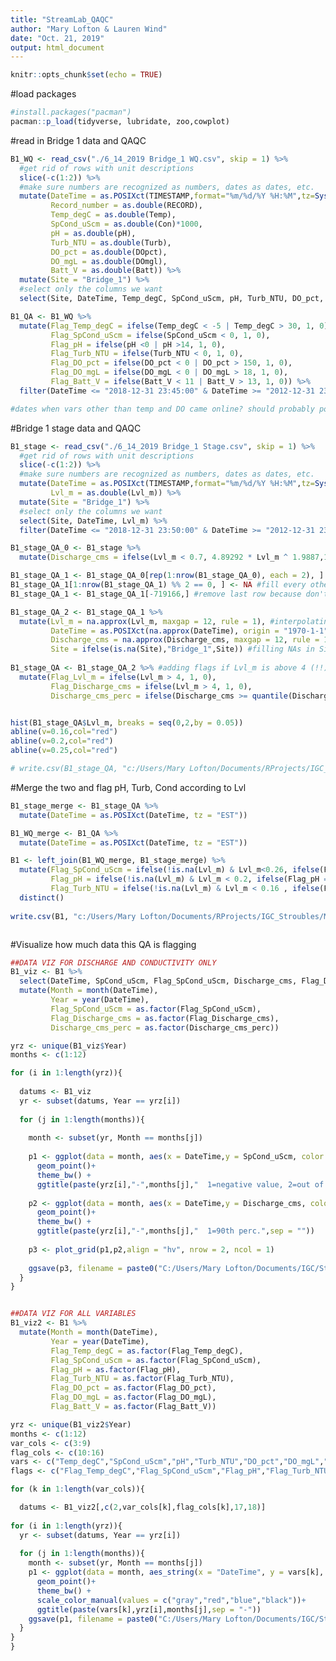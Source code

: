 ```yaml
---
title: "StreamLab_QAQC"
author: "Mary Lofton & Lauren Wind"
date: "Oct. 21, 2019"
output: html_document
---
```


```r
knitr::opts_chunk$set(echo = TRUE)
```

#load packages
```r
#install.packages("pacman")
pacman::p_load(tidyverse, lubridate, zoo,cowplot)
```

#read in Bridge 1 data and QAQC
```r
B1_WQ <- read_csv("./6_14_2019 Bridge_1 WQ.csv", skip = 1) %>%
  #get rid of rows with unit descriptions
  slice(-c(1:2)) %>%
  #make sure numbers are recognized as numbers, dates as dates, etc.
  mutate(DateTime = as.POSIXct(TIMESTAMP,format="%m/%d/%Y %H:%M",tz=Sys.timezone()),
         Record_number = as.double(RECORD),
         Temp_degC = as.double(Temp),
         SpCond_uScm = as.double(Con)*1000,
         pH = as.double(pH),
         Turb_NTU = as.double(Turb),
         DO_pct = as.double(DOpct),
         DO_mgL = as.double(DOmgl),
         Batt_V = as.double(Batt)) %>%
  mutate(Site = "Bridge_1") %>%
  #select only the columns we want
  select(Site, DateTime, Temp_degC, SpCond_uScm, pH, Turb_NTU, DO_pct, DO_mgL, Batt_V) 

B1_QA <- B1_WQ %>%
  mutate(Flag_Temp_degC = ifelse(Temp_degC < -5 | Temp_degC > 30, 1, 0),
         Flag_SpCond_uScm = ifelse(SpCond_uScm < 0, 1, 0),
         Flag_pH = ifelse(pH <0 | pH >14, 1, 0),
         Flag_Turb_NTU = ifelse(Turb_NTU < 0, 1, 0), 
         Flag_DO_pct = ifelse(DO_pct < 0 | DO_pct > 150, 1, 0),
         Flag_DO_mgL = ifelse(DO_mgL < 0 | DO_mgL > 18, 1, 0),
         Flag_Batt_V = ifelse(Batt_V < 11 | Batt_V > 13, 1, 0)) %>%
  filter(DateTime <= "2018-12-31 23:45:00" & DateTime >= "2012-12-31 23:45:00")

#dates when vars other than temp and DO came online? should probably populate w/ NAs

```

#Bridge 1 stage data and QAQC
```r
B1_stage <- read_csv("./6_14_2019 Bridge_1 Stage.csv", skip = 1) %>%
  #get rid of rows with unit descriptions
  slice(-c(1:2)) %>%
  #make sure numbers are recognized as numbers, dates as dates, etc.
  mutate(DateTime = as.POSIXct(TIMESTAMP,format="%m/%d/%Y %H:%M",tz=Sys.timezone()),
         Lvl_m = as.double(Lvl_m)) %>%
  mutate(Site = "Bridge_1") %>%
  #select only the columns we want
  select(Site, DateTime, Lvl_m) %>%
  filter(DateTime <= "2018-12-31 23:50:00" & DateTime >= "2012-12-31 23:50:00")

B1_stage_QA_0 <- B1_stage %>%
  mutate(Discharge_cms = ifelse(Lvl_m < 0.7, 4.89292 * Lvl_m ^ 1.9887,13.599 * Lvl_m - 7.0945)) #function to calculate discharge

B1_stage_QA_1 <- B1_stage_QA_0[rep(1:nrow(B1_stage_QA_0), each = 2), ] #duplicate every row
B1_stage_QA_1[1:nrow(B1_stage_QA_1) %% 2 == 0, ] <- NA #fill every other row with NA so can interpolate 5-min values
B1_stage_QA_1 <- B1_stage_QA_1[-719166,] #remove last row because don't need to interpolate beyond 12-31-2018 23:50:00

B1_stage_QA_2 <- B1_stage_QA_1 %>%
  mutate(Lvl_m = na.approx(Lvl_m, maxgap = 12, rule = 1), #interpolating between NAs for water level
         DateTime = as.POSIXct(na.approx(DateTime), origin = "1970-1-1", maxgap = 12, rule = 1), #interpolating between NAs for DateTime
         Discharge_cms = na.approx(Discharge_cms, maxgap = 12, rule = 1), #interpolating between NAs for Discharge
         Site = ifelse(is.na(Site),"Bridge_1",Site)) #filling NAs in Site column with "Bridge 1"
  
B1_stage_QA <- B1_stage_QA_2 %>% #adding flags if Lvl_m is above 4 (!!)
  mutate(Flag_Lvl_m = ifelse(Lvl_m > 4, 1, 0),
         Flag_Discharge_cms = ifelse(Lvl_m > 4, 1, 0),
         Discharge_cms_perc = ifelse(Discharge_cms >= quantile(Discharge_cms, probs = 0.90, na.rm = TRUE),1,0)) #adding flag for 90th percentile of Discharge


hist(B1_stage_QA$Lvl_m, breaks = seq(0,2,by = 0.05))
abline(v=0.16,col="red")
abline(v=0.2,col="red")
abline(v=0.25,col="red")

# write.csv(B1_stage_QA, "c:/Users/Mary Lofton/Documents/RProjects/IGC_Stroubles/MakeEMLBridge1/stage_temp.csv",row.names = FALSE)


```

#Merge the two and flag pH, Turb, Cond according to Lvl
```r
B1_stage_merge <- B1_stage_QA %>%
  mutate(DateTime = as.POSIXct(DateTime, tz = "EST"))

B1_WQ_merge <- B1_QA %>%
  mutate(DateTime = as.POSIXct(DateTime, tz = "EST"))

B1 <- left_join(B1_WQ_merge, B1_stage_merge) %>%
  mutate(Flag_SpCond_uScm = ifelse(!is.na(Lvl_m) & Lvl_m<0.26, ifelse(Flag_SpCond_uScm == 0,2,12), Flag_SpCond_uScm),
         Flag_pH = ifelse(!is.na(Lvl_m) & Lvl_m < 0.2, ifelse(Flag_pH == 0,2,12), Flag_pH),
         Flag_Turb_NTU = ifelse(!is.na(Lvl_m) & Lvl_m < 0.16 , ifelse(Flag_Turb_NTU == 0,2,12), Flag_Turb_NTU)) %>%
  distinct()
  
write.csv(B1, "c:/Users/Mary Lofton/Documents/RProjects/IGC_Stroubles/MakeEMLBridge1/Bridge_1.csv",row.names = FALSE)



```



#Visualize how much data this QA is flagging
```r
##DATA VIZ FOR DISCHARGE AND CONDUCTIVITY ONLY
B1_viz <- B1 %>%
  select(DateTime, SpCond_uScm, Flag_SpCond_uScm, Discharge_cms, Flag_Discharge_cms, Discharge_cms_perc) %>%
  mutate(Month = month(DateTime),
         Year = year(DateTime),
         Flag_SpCond_uScm = as.factor(Flag_SpCond_uScm),
         Flag_Discharge_cms = as.factor(Flag_Discharge_cms),
         Discharge_cms_perc = as.factor(Discharge_cms_perc)) 

yrz <- unique(B1_viz$Year)
months <- c(1:12)

for (i in 1:length(yrz)){
  
  datums <- B1_viz
  yr <- subset(datums, Year == yrz[i])
  
  for (j in 1:length(months)){
    
    month <- subset(yr, Month == months[j])
    
    p1 <- ggplot(data = month, aes(x = DateTime,y = SpCond_uScm, color = Flag_SpCond_uScm))+
      geom_point()+
      theme_bw() +
      ggtitle(paste(yrz[i],"-",months[j],"  1=negative value, 2=out of water",sep = ""))
    
    p2 <- ggplot(data = month, aes(x = DateTime,y = Discharge_cms, color = Discharge_cms_perc))+
      geom_point()+
      theme_bw() +
      ggtitle(paste(yrz[i],"-",months[j],"  1=90th perc.",sep = ""))
    
    p3 <- plot_grid(p1,p2,align = "hv", nrow = 2, ncol = 1)
    
    ggsave(p3, filename = paste0("C:/Users/Mary Lofton/Documents/IGC/Stroubles_project/EDI_data_viz/Cond+Discharge/",paste("Cond_Discharge",yrz[i],months[j],sep = "-"),".png"),height = 14, width = 14, units = "in", scale = 0.5)
  }
}


##DATA VIZ FOR ALL VARIABLES
B1_viz2 <- B1 %>%
  mutate(Month = month(DateTime),
         Year = year(DateTime),
         Flag_Temp_degC = as.factor(Flag_Temp_degC),
         Flag_SpCond_uScm = as.factor(Flag_SpCond_uScm),
         Flag_pH = as.factor(Flag_pH),
         Flag_Turb_NTU = as.factor(Flag_Turb_NTU),
         Flag_DO_pct = as.factor(Flag_DO_pct),
         Flag_DO_mgL = as.factor(Flag_DO_mgL),
         Flag_Batt_V = as.factor(Flag_Batt_V)) 

yrz <- unique(B1_viz2$Year)
months <- c(1:12)
var_cols <- c(3:9)
flag_cols <- c(10:16)
vars <- c("Temp_degC","SpCond_uScm","pH","Turb_NTU","DO_pct","DO_mgL","Batt_V")
flags <- c("Flag_Temp_degC","Flag_SpCond_uScm","Flag_pH","Flag_Turb_NTU","Flag_DO_pct","Flag_DO_mgL","Flag_Batt_V")

for (k in 1:length(var_cols)){

  datums <- B1_viz2[,c(2,var_cols[k],flag_cols[k],17,18)]
  
for (i in 1:length(yrz)){
  yr <- subset(datums, Year == yrz[i])
  
  for (j in 1:length(months)){
    month <- subset(yr, Month == months[j])
    p1 <- ggplot(data = month, aes_string(x = "DateTime", y = vars[k], colour = flags[k]))+
      geom_point()+
      theme_bw() +
      scale_color_manual(values = c("gray","red","blue","black"))+
      ggtitle(paste(vars[k],yrz[i],months[j],sep = "-"))
    ggsave(p1, filename = paste0("C:/Users/Mary Lofton/Documents/IGC/Stroubles_project/EDI_data_viz/",paste(vars[k],yrz[i],months[j],sep = "-"),".png"),height = 7, width = 14, units = "in")
  }
}
}
```


